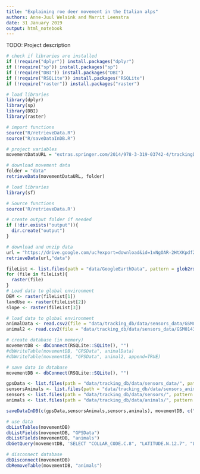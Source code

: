 ```yaml
---
title: "Explaining roe deer movement in the Italian alps"
authors: Anne-Juul Welsink and Marrit Leenstra
date: 31 January 2019
output: html_notebook
---
```


TODO:
Project description

```r
# check if libraries are installed
if (!require("dplyr")) install.packages("dplyr")
if (!require("sp")) install.packages("sp")
if (!require("DBI")) install.packages("DBI")
if (!require("RSQLite")) install.packages("RSQLite")
if (!require("raster")) install.packages("raster")
```

```r
# load libraries
library(dplyr)
library(sp)
library(DBI)
library(raster)
```

```r
# import functions
source("R/retrieveData.R")
source("R/saveDataInDB.R")
```

```r
# project variables
movementDataURL = "extras.springer.com/2014/978-3-319-03742-4/trackingDB_datasets.zip"
```

```r
# download movement data
folder = "data"
retrieveData(movementDataURL, folder)

# load libraries
library(sf)

# Source functions
source('R/retrieveData.R')

# create output folder if needed
if (!dir.exists("output")){
  dir.create("output")
}

# download and unzip data
url = "https://drive.google.com/uc?export=download&id=1vNgOAR-2HtXKpdfZTRsiJW4bMsHTbOjR"
retrieveData(url,"data")

fileList <- list.files(path = "data/GoogleEarthData", pattern = glob2rx('*.tif'), full.names = TRUE)
for (file in fileList){
  raster(file)
}
# Load data to global environment
DEM <- raster(fileList[1])
landUse <- raster(fileList[2])
slope <- raster(fileList[3])

```

```r
# load data to global environment
animalData <- read.csv2(file = "data/tracking_db/data/sensors_data/GSM01438.csv", header = TRUE)
animal2 <- read.csv2(file = "data/tracking_db/data/sensors_data/GSM01438.csv", header = TRUE)
```

```r
# create database (in memory)
movementDB <- dbConnect(RSQLite::SQLite(), "")
#dbWriteTable(movementDB, "GPSData", animalData)
#dbWriteTable(movementDB, "GPSData", animal2, append=TRUE)
```

```r
# save data in database
movementDB <- dbConnect(RSQLite::SQLite(), "")

gpsData <- list.files(path = "data/tracking_db/data/sensors_data/", pattern = glob2rx('GSM0*.csv'), full.names = TRUE)
sensorsAnimals <- list.files(path = "data/tracking_db/data/sensors_animals/", pattern = glob2rx('*.csv'), full.names = TRUE)
sensors <- list.files(path = "data/tracking_db/data/sensors/", pattern = glob2rx('*.csv'), full.names = TRUE)
animals <- list.files(path = "data/tracking_db/data/animals/", pattern = glob2rx('*.csv'), full.names = TRUE)

saveDataInDB(c(gpsData,sensorsAnimals,sensors,animals), movementDB, c("gpsData","gpsData","gpsData","gpsData","gpsData", "sensorsAnimals", "sensors", "animals"))
```

```r
# use data
dbListTables(movementDB)
dbListFields(movementDB, "GPSData")
dbListFields(movementDB, "animals")
dbGetQuery(movementDB, 'SELECT "COLLAR_CODE.C.8", "LATITUDE.N.12.7", "LONGITUDE.N.12.7" FROM GPSDATA WHERE "COLLAR_CODE.C.8" = "GSM01438"')
```

```r
# disconnect database
dbDisconnect(movementDB)
dbRemoveTable(movementDB, "animals")
```